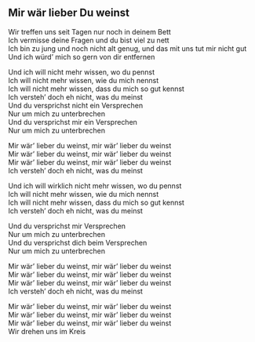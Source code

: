 ## Mir wär lieber Du weinst

Wir treffen uns seit Tagen nur noch in deinem Bett  
Ich vermisse deine Fragen und du bist viel zu nett  
Ich bin zu jung und noch nicht alt genug, und das mit uns tut mir nicht gut  
Und ich würd' mich so gern von dir entfernen  
  
Und ich will nicht mehr wissen, wo du pennst  
Ich will nicht mehr wissen, wie du mich nennst  
Ich will nicht mehr wissen, dass du mich so gut kennst  
Ich versteh' doch eh nicht, was du meinst  
Und du versprichst nicht ein Versprechen  
Nur um mich zu unterbrechen  
Und du versprichst mir ein Versprechen  
Nur um mich zu unterbrechen  
  
  
  
  
Mir wär' lieber du weinst, mir wär' lieber du weinst  
Mir wär' lieber du weinst, mir wär' lieber du weinst  
Mir wär' lieber du weinst, mir wär' lieber du weinst  
Ich versteh' doch eh nicht, was du meinst  
  
Und ich will wirklich nicht mehr wissen, wo du pennst  
Ich will nicht mehr wissen, wie du mich nennst  
Ich will nicht mehr wissen, dass du mich so gut kennst  
Ich versteh' doch eh nicht, was du meinst  
  
Und du versprichst mir Versprechen  
Nur um mich zu unterbrechen  
Und du versprichst dich beim Versprechen  
Nur um mich zu unterbrechen  
  
Mir wär' lieber du weinst, mir wär' lieber du weinst  
Mir wär' lieber du weinst, mir wär' lieber du weinst  
Mir wär' lieber du weinst, mir wär' lieber du weinst  
Ich versteh' doch eh nicht, was du meinst  
  
Mir wär' lieber du weinst, mir wär' lieber du weinst  
Mir wär' lieber du weinst, mir wär' lieber du weinst  
Mir wär' lieber du weinst, mir wär' lieber du weinst  
Wir drehen uns im Kreis
